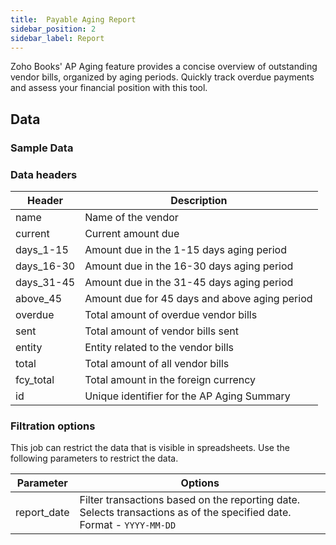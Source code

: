 ```yaml
---
title:  Payable Aging Report
sidebar_position: 2
sidebar_label: Report
---
```



Zoho Books' AP Aging feature provides a concise overview of outstanding vendor bills, organized by aging periods. Quickly track overdue payments and assess your financial position with this tool.

<AddJob
  template="gsheet_zoho_books_simple_get_ap_aging_summary"
/>


## Data

### Sample Data

<Gsheet
  src="https://docs.google.com/spreadsheets/d/1-gX-uq5YrTW-6gQJYM-mNXitEOfJLTiQCvPtV8CR1Yc/edit#gid=1961156186"
/>


### Data headers

| Header    | Description                                           |
|-----------|-------------------------------------------------------|
| name | Name of the vendor                                    |
| current       | Current amount due                                   |
| days_1-15      | Amount due in the 1-15 days aging period              |
| days_16-30     | Amount due in the 16-30 days aging period             |
| days_31-45     | Amount due in the 31-45 days aging period             |
| above_45       | Amount due for 45 days and above aging period         |
| overdue   | Total amount of overdue vendor bills                   |
| sent      | Total amount of vendor bills sent                      |
| entity    | Entity related to the vendor bills                     |
| total     | Total amount of all vendor bills                       |
| fcy_total | Total amount in the foreign currency                   |
| id        | Unique identifier for the AP Aging Summary             |




### Filtration options

This job can restrict the data that is visible in spreadsheets. Use the following parameters to restrict the data.

| Parameter | Options |
|----|----|                                                                                  
| report_date | Filter transactions based on the reporting date. Selects transactions as of the specified date. Format - `YYYY-MM-DD` |


<!---
## Others

### Similar jobs

Similar sort of data can be achieved by using get accounting transaction job and filtering it by invoice type. 

### Reports that use this job

Here are some of the report templates that use this job: 
-->